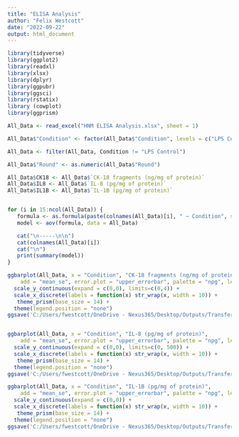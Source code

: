 ```yaml
---
title: "ELISA Analysis"
author: "Felix Westcott"
date: "2022-09-22"
output: html_document
---
```



```r

library(tidyverse)
library(ggplot2)
library(readxl)
library(xlsx)
library(dplyr)
library(ggpubr)
library(ggsci)
library(rstatix)
library (cowplot)
library(ggprism)

All_Data <- read_excel("HNM ELISA Analysis.xlsx", sheet = 1)

All_Data$"Condition" <- factor(All_Data$"Condition", levels = c("LPS Control", "Low Insulin Control", "Low Insulin OPLA", "Low Insulin POLA", "High Insulin Control", "High Insulin OPLA", "High Insulin POLA"))

All_Data <- filter(All_Data, Condition != "LPS Control")

```

``` R

All_Data$"Round" <- as.numeric(All_Data$"Round")

All_Data$CK18 <- All_Data$`CK-18 fragments (ng/mg of protein)`
All_Data$IL8 <- All_Data$`IL-8 (pg/mg of protein)`
All_Data$IL1B <- All_Data$`IL-1B (pg/mg of protein)`


for (i in 15:ncol(All_Data)) {
   formula <- as.formula(paste(colnames(All_Data)[i], " ~ Condition", sep=""))
   model <- aov(formula, data = All_Data)

   cat("\n-----\n\n")
   cat(colnames(All_Data)[i])
   cat("\n")
   print(summary(model))
}

```

``` R

ggbarplot(All_Data, x = "Condition", "CK-18 fragments (ng/mg of protein)",
    add = "mean_se", error.plot = "upper_errorbar", palette = "npg", legend = "none", fill = "Condition", xlab = " ") +
  scale_y_continuous(expand = c(0,0), limits=c(0,4)) +
  scale_x_discrete(labels = function(x) str_wrap(x, width = 10)) +
   theme_prism(base_size = 14) +
  theme(legend.position = "none") 
ggsave('C:/Users/fwestcott/OneDrive - Nexus365/Desktop/Outputs/Transfer-report/Figures/HNM CK-18.png')


ggbarplot(All_Data, x = "Condition", "IL-8 (pg/mg of protein)",
    add = "mean_se", error.plot = "upper_errorbar", palette = "npg", legend = "none", fill = "Condition", xlab = " ") +
  scale_y_continuous(expand = c(0,0), limits=c(0, 500)) +
  scale_x_discrete(labels = function(x) str_wrap(x, width = 10)) +
   theme_prism(base_size = 14) +
  theme(legend.position = "none") 
ggsave('C:/Users/fwestcott/OneDrive - Nexus365/Desktop/Outputs/Transfer-report/Figures/HNM IL-8.png')

ggbarplot(All_Data, x = "Condition", "IL-1B (pg/mg of protein)",
    add = "mean_se", error.plot = "upper_errorbar", palette = "npg", legend = "none", fill = "Condition", xlab = " ", ylims = c(0,100)) +
  scale_y_continuous(expand = c(0,0)) +
  scale_x_discrete(labels = function(x) str_wrap(x, width = 10)) +
   theme_prism(base_size = 14) +
  theme(legend.position = "none") 
ggsave('C:/Users/fwestcott/OneDrive - Nexus365/Desktop/Outputs/Transfer-report/Figures/HNM IL-1B.png')


```

